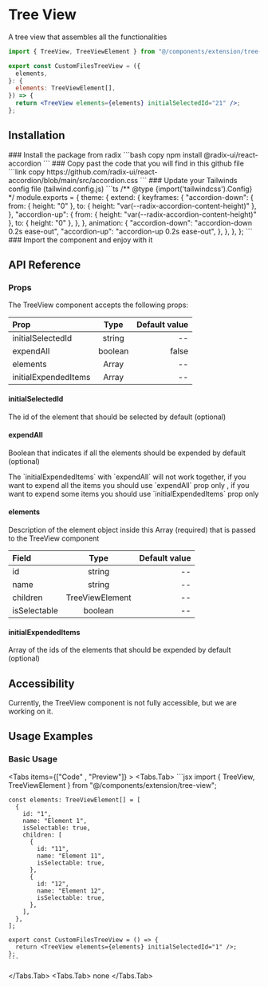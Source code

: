 
# Tree View

A tree view that assembles all the functionalities

```jsx copy
import { TreeView, TreeViewElement } from "@/components/extension/tree-view";

export const CustomFilesTreeView = ({
  elements,
}: {
  elements: TreeViewElement[],
}) => {
  return <TreeView elements={elements} initialSelectedId="21" />;
};
```

## Installation

<Steps>
  ### Install the package from radix
  ```bash copy
    npm install @radix-ui/react-accordion
  ```
  ### Copy past the code that you will find in this github file
  ```link copy
  https://github.com/radix-ui/react-accordion/blob/main/src/accordion.css
  ```
  ### Update your Tailwinds config file (tailwind.config.js)
  ```ts
  /** @type {import('tailwindcss').Config} */
  module.exports = {
    theme: {
      extend: {
        keyframes: {
          "accordion-down": {
            from: { height: "0" },
            to: { height: "var(--radix-accordion-content-height)" },
          },
          "accordion-up": {
            from: { height: "var(--radix-accordion-content-height)" },
            to: { height: "0" },
          },
        },
        animation: {
          "accordion-down": "accordion-down 0.2s ease-out",
          "accordion-up": "accordion-up 0.2s ease-out",
        },
      },
    },
  };
  ```
  ### Import the component and enjoy with it
</Steps>

## API Reference

### Props

The TreeView component accepts the following props:

| Prop                 |  Type   | Default value |
| :------------------- | :-----: | ------------: |
| initialSelectedId    | string  |            -- |
| expendAll            | boolean |         false |
| elements             |  Array  |            -- |
| initialExpendedItems |  Array  |            -- |

#### initialSelectedId

The id of the element that should be selected by default (optional)

#### expendAll

Boolean that indicates if all the elements should be expended by default (optional)

<Callout type="warning" emoji="⚠️">
  The `initialExpendedItems` with `expendAll` will not work together, if you
  want to expend all the items you should use `expendAll` prop only , if you
  want to expend some items you should use `initialExpendedItems` prop only
</Callout>

#### elements

Description of the element object inside this Array (required) that is passed to the TreeView component

| Field        |      Type       | Default value |
| :----------- | :-------------: | ------------: |
| id           |     string      |            -- |
| name         |     string      |            -- |
| children     | TreeViewElement |            -- |
| isSelectable |     boolean     |            -- |

#### initialExpendedItems

Array of the ids of the elements that should be expended by default (optional)

## Accessibility

Currently, the TreeView component is not fully accessible, but we are working on it.

## Usage Examples

### Basic Usage

<Tabs items={["Code" , "Preview"]} >
  <Tabs.Tab>
    ```jsx
    import { TreeView, TreeViewElement } from "@/components/extension/tree-view";

    const elements: TreeViewElement[] = [
      {
        id: "1",
        name: "Element 1",
        isSelectable: true,
        children: [
          {
            id: "11",
            name: "Element 11",
            isSelectable: true,
          },
          {
            id: "12",
            name: "Element 12",
            isSelectable: true,
          },
        ],
      },
    ];

    export const CustomFilesTreeView = () => {
      return <TreeView elements={elements} initialSelectedId="1" />;
    };
    ```

  </Tabs.Tab>
  <Tabs.Tab>
    none
  </Tabs.Tab>
</Tabs>
